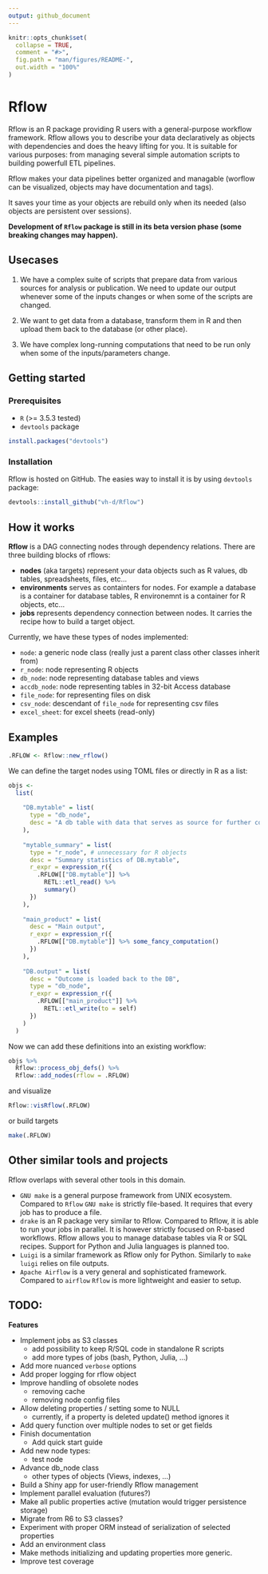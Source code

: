 ```yaml
---
output: github_document
---
```


<!-- README.md is generated from README.Rmd. Please edit that file -->

```r
knitr::opts_chunk$set(
  collapse = TRUE,
  comment = "#>",
  fig.path = "man/figures/README-",
  out.width = "100%"
)

```

# Rflow

Rflow is an R package providing R users with a general-purpose workflow framework. Rflow allows you to describe your data declaratively as objects with dependencies and does the heavy lifting for you. It is suitable for various purposes: from managing several simple automation scripts to building powerfull ETL pipelines.


Rflow makes your data pipelines better organized and managable (worflow can be visualized, objects may have documentation and tags).

It saves your time as your objects are rebuild only when its needed (also objects are persistent over sessions).


**Development of `Rflow` package is still in its beta version phase (some breaking changes may happen).**


## Usecases

1. We have a complex suite of scripts that prepare data from various sources for analysis or publication. We need to update our output whenever some of the inputs changes or when some of the scripts are changed.

2. We want to get data from a database, transform them in R and then upload them back to the database (or other place).

3. We have complex long-running computations that need to be run only when some of the inputs/parameters change.


## Getting started


### Prerequisites

* `R` (>= 3.5.3 tested)
* `devtools` package

```r
install.packages("devtools")
```


### Installation

Rflow is hosted on GitHub. The easies way to install it is by using `devtools` package:

```r
devtools::install_github("vh-d/Rflow")
```



## How it works

**Rflow** is a DAG connecting nodes through dependency relations. There are three building blocks of rflows:

* **nodes** (aka targets) represent your data objects such as R values, db tables, spreadsheets, files, etc...
* **environments** serves as containters for nodes. For example a database is a container for database tables, R environemnt is a container for R objects, etc...
* **jobs** represents dependency connection between nodes. It carries the recipe how to build a target object.

Currently, we have these types of nodes implemented:

* `node`: a generic node class (really just a parent class other classes inherit from)
* `r_node`: node representing R objects
* `db_node`: node representing database tables and views
* `accdb_node`: node representing tables in 32-bit Access database
* `file_node`: for representing files on disk
* `csv_node`: descendant of `file_node` for representing csv files 
* `excel_sheet`: for excel sheets (read-only)

## Examples

```r
.RFLOW <- Rflow::new_rflow()
```

We can define the target nodes using TOML files or directly in R as a list:

```r
objs <- 
  list(
    
    "DB.mytable" = list(
      type = "db_node",
      desc = "A db table with data that serves as source for further computation"
    ),
    
    "mytable_summary" = list(
      type = "r_node", # unnecessary for R objects
      desc = "Summary statistics of DB.mytable",
      r_expr = expression_r({
        .RFLOW[["DB.mytable"]] %>% 
          RETL::etl_read() %>% 
          summary()
      })
    ),
    
    "main_product" = list(
      desc = "Main output",
      r_expr = expression_r({
        .RFLOW[["DB.mytable"]] %>% some_fancy_computation()
      })
    ),
    
    "DB.output" = list(
      desc = "Outcome is loaded back to the DB",
      type = "db_node",
      r_expr = expression_r({
        .RFLOW[["main_product"]] %>%
          RETL::etl_write(to = self)
      })
    )
  ) 
```

Now we can add these definitions into an existing workflow:

```r
objs %>% 
  Rflow::process_obj_defs() %>% 
  Rflow::add_nodes(rflow = .RFLOW)
```

and visualize

```r
Rflow::visRflow(.RFLOW)
```

or build targets

```r
make(.RFLOW)
```

## Other similar tools and projects

Rflow overlaps with several other tools in this domain.

* `GNU make` is a general purpose framework from UNIX ecosystem. Compared to `Rflow` `GNU make` is strictly file-based. It requires that every job has to produce a file.
* `drake` is an R package very similar to Rflow. Compared to Rflow, it is able to run your jobs in parallel. It is however strictly focused on R-based workflows. Rflow allows you to manage database tables via R or SQL recipes. Support for Python and Julia languages is planned too.
* `Luigi` is a similar framework as Rflow only for Python. Similarly to `make` `luigi` relies on file outputs.
* `Apache Airflow` is a very general and sophisticated framework. Compared to `airflow` `Rflow` is more lightweight and easier to setup.

## TODO:

**Features**

* Implement jobs as S3 classes
  * add possibility to keep R/SQL code in standalone R scripts
  * add more types of jobs (bash, Python, Julia, ...)
* Add more nuanced `verbose` options
* Add proper logging for rflow object
* Improve handling of obsolete nodes
  * removing cache
  * removing node config files
* Allow deleting properties / setting some to NULL
  * currently, if a property is deleted update() method ignores it
* Add query function over multiple nodes to set or get fields
* Finish documentation
  * Add quick start guide
* Add new node types:
  * test node
* Advance db_node class
  * other types of objects (Views, indexes, ...)
* Build a Shiny app for user-friendly Rflow management 
* Implement parallel evaluation (futures?)
* Make all public properties active (mutation would trigger persistence storage)
* Migrate from R6 to S3 classes?
* Experiment with proper ORM instead of serialization of selected properties 
* Add an environment class
* Make methods initializing and updating properties more generic.
* Improve test coverage
